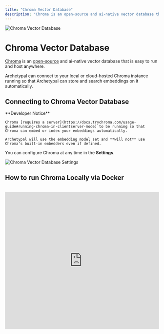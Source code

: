 ```yaml
---
title: "Chroma Vector Database"
description: "Chroma is an open-source and ai-native vector database that is easy to run and host anywhere."
---
```



<Image
  src="/images/anythingllm-setup/vector-database-configuration/local/chroma/header-image.png"
  height={1080}
  width={1920}
  quality={100}
  alt="Chroma Vector Database"
/>

# Chroma Vector Database

[Chroma](https://trychroma.com) is an [open-source](https://github.com/chroma-core/chroma) and ai-native vector database that is easy to run and host anywhere.

Archetypal can connect to your local or cloud-hosted Chroma instance running so that Archetypal can store and search embeddings on it automatically.

## Connecting to Chroma Vector Database

<Callout type="warning" emoji="️⚠️">
  **Developer Notice**

    Chroma [requires a server](https://docs.trychroma.com/usage-guide#running-chroma-in-clientserver-mode) to be running so that Chroma can embed or index your embeddings automatically.

    Archetypal will use the embedding model set and **will not** use Chroma's built-in embedders even if defined.

</Callout>

You can configure Chroma at any time in the **Settings**.

<Image
  src="/images/anythingllm-setup/vector-database-configuration/local/chroma/chroma-vectordb.png"
  height={1080}
  width={1920}
  quality={100}
  alt="Chroma Vector Database Settings"
/>

## How to run Chroma Locally via Docker

<br />

<iframe
  width="100%"
  height="450"
  src="https://www.youtube.com/embed/61kaK-e3Owc?si=5mdkTqKCZG4Nvn0-"
  title="YouTube video player"
  frameborder="0"
  allow="accelerometer; autoplay; clipboard-write; encrypted-media; gyroscope; picture-in-picture; web-share"
  referrerpolicy="strict-origin-when-cross-origin"
  allowfullscreen
></iframe>
